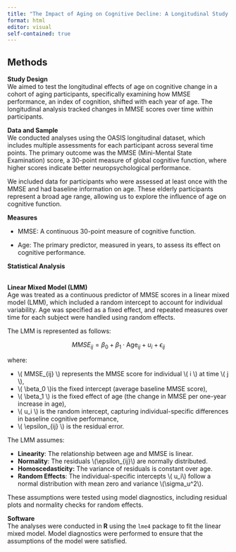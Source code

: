 ```yaml
---
title: "The Impact of Aging on Cognitive Decline: A Longitudinal Study Using Linear Mixed Models"
format: html
editor: visual
self-contained: true
---
```


## Methods

**Study Design**\
We aimed to test the longitudinal effects of age on cognitive change in a cohort of aging participants, specifically examining how MMSE performance, an index of cognition, shifted with each year of age. The longitudinal analysis tracked changes in MMSE scores over time within participants.

**Data and Sample**\
We conducted analyses using the OASIS longitudinal dataset, which includes multiple assessments for each participant across several time points. The primary outcome was the MMSE (Mini-Mental State Examination) score, a 30-point measure of global cognitive function, where higher scores indicate better neuropsychological performance.

We included data for participants who were assessed at least once with the MMSE and had baseline information on age. These elderly participants represent a broad age range, allowing us to explore the influence of age on cognitive function.

**Measures**

-   MMSE: A continuous 30-point measure of cognitive function.

-   Age: The primary predictor, measured in years, to assess its effect on cognitive performance.

**Statistical Analysis**

\
**Linear Mixed Model (LMM)**\
Age was treated as a continuous predictor of MMSE scores in a linear mixed model (LMM), which included a random intercept to account for individual variability. Age was specified as a fixed effect, and repeated measures over time for each subject were handled using random effects.

The LMM is represented as follows:

$$
MMSE_{ij} = \beta_0 + \beta_1 \cdot \text{Age}_{ij} + u_i + \epsilon_{ij}
$$

where:

-   \\( MMSE\_{ij} \\) represents the MMSE score for individual \\( i \\) at time \\( j \\),
-   \\( \\beta_0 \\)is the fixed intercept (average baseline MMSE score),
-   \\( \\beta_1 \\) is the fixed effect of age (the change in MMSE per one-year increase in age),
-   \\( u_i \\) is the random intercept, capturing individual-specific differences in baseline cognitive performance,
-   \\( \\epsilon\_{ij} \\) is the residual error.

The LMM assumes:

-   **Linearity**: The relationship between age and MMSE is linear.
-   **Normality**: The residuals \\(\\epsilon\_{ij}\\) are normally distributed.
-   **Homoscedasticity:** The variance of residuals is constant over age.
-   **Random Effects**: The individual-specific intercepts \\( u_i\\) follow a normal distribution with mean zero and variance \\(\\sigma_u\^2\\).

These assumptions were tested using model diagnostics, including residual plots and normality checks for random effects.

**Software**\
The analyses were conducted in **R** using the `lme4` package to fit the linear mixed model. Model diagnostics were performed to ensure that the assumptions of the model were satisfied.
